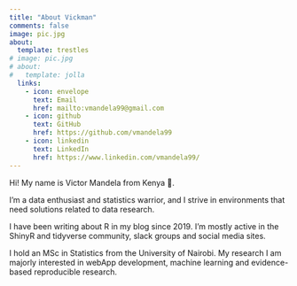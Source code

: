 ```yaml
---
title: "About Vickman"
comments: false
image: pic.jpg
about:
  template: trestles
# image: pic.jpg
# about:
#   template: jolla
  links:
    - icon: envelope
      text: Email
      href: mailto:vmandela99@gmail.com
    - icon: github
      text: GitHub
      href: https://github.com/vmandela99
    - icon: linkedin
      text: LinkedIn
      href: https://www.linkedin.com/vmandela99/
---
```


::: {#hero-heading}
Hi! My name is Victor Mandela from Kenya 💜.

I'm a data enthusiast and statistics warrior, and I strive in environments that need solutions related to data research.

I have been writing about R in my blog since 2019. I'm mostly active in the ShinyR and tidyverse community, slack groups and social media sites.

I hold an MSc in Statistics from the University of Nairobi. My research I am majorly interested in webApp development, machine learning and evidence-based reproducible research.
:::

<!-- Calendly badge widget begin -->

<link href="https://assets.calendly.com/assets/external/widget.css" rel="stylesheet">

```{=html}
<script src="https://assets.calendly.com/assets/external/widget.js" type="text/javascript" async></script>
```
```{=html}
<script type="text/javascript">window.onload = function() { Calendly.initBadgeWidget({ url: 'https://calendly.com/vmandela99', text: 'Schedule time with me', color: '#0069ff', textColor: '#ffffff', branding: true }); }</script>
```
<!-- Calendly badge widget end -->
